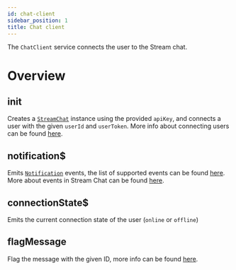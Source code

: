 ```yaml
---
id: chat-client
sidebar_position: 1
title: Chat client
---
```


The `ChatClient` service connects the user to the Stream chat.

# Overview

## init

Creates a [`StreamChat`](https://github.com/GetStream/stream-chat-js/blob/668b3e5521339f4e14fc657834531b4c8bf8176b/src/client.ts#L124) instance using the provided `apiKey`, and connects a user with the given `userId` and `userToken`. More info about connecting users can be found [here](https://getstream.io/chat/docs/javascript/init_and_users/?language=javascript).

## notification$

Emits [`Notification`](https://github.com/GetStream/stream-chat-angular/blob/master/projects/stream-chat-angular/src/lib/chat-client.service.ts) events, the list of supported events can be found [here](https://github.com/GetStream/stream-chat-angular/blob/master/projects/stream-chat-angular/src/lib/chat-client.service.ts). More about events in Stream Chat can be found [here](https://getstream.io/chat/docs/javascript/event_object/?language=javascript).

## connectionState$

Emits the current connection state of the user (`online` or `offline`)

## flagMessage

Flag the message with the given ID, more info can be found [here](https://getstream.io/chat/docs/javascript/moderation/?language=javascript).
